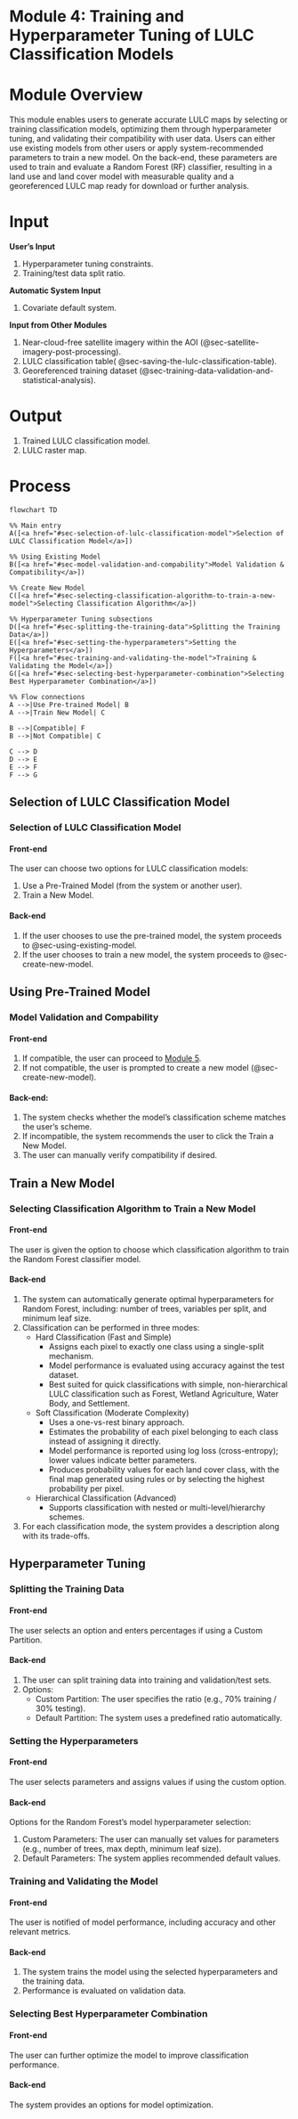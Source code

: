 # Module 4: Training and Hyperparameter Tuning of LULC Classification Models {#sec-module-4}

# Module Overview {.unnumbered}

This module enables users to generate accurate LULC maps by selecting or training classification models, optimizing them through hyperparameter tuning, and validating their compatibility with user data. Users can either use existing models from other users or apply system-recommended parameters to train a new model. On the back-end, these parameters are used to train and evaluate a Random Forest (RF) classifier, resulting in a land use and land cover model with measurable quality and a georeferenced LULC map ready for download or further analysis.

# Input {.unnumbered}

**User's Input**

1.  Hyperparameter tuning constraints.
2.  Training/test data split ratio.

**Automatic System Input**

1.  Covariate default system.

**Input from Other Modules**

1.  Near-cloud-free satellite imagery within the AOI (@sec-satellite-imagery-post-processing).
2.  LULC classification table( @sec-saving-the-lulc-classification-table).
3.  Georeferenced training dataset (@sec-training-data-validation-and-statistical-analysis).

# Output {.unnumbered}

1.  Trained LULC classification model.
2.  LULC raster map.

# Process {.unnumbered}

```mermaid
flowchart TD

%% Main entry
A([<a href="#sec-selection-of-lulc-classification-model">Selection of LULC Classification Model</a>])

%% Using Existing Model
B([<a href="#sec-model-validation-and-compability">Model Validation & Compatibility</a>])

%% Create New Model
C([<a href="#sec-selecting-classification-algorithm-to-train-a-new-model">Selecting Classification Algorithm</a>])

%% Hyperparameter Tuning subsections
D([<a href="#sec-splitting-the-training-data">Splitting the Training Data</a>])
E([<a href="#sec-setting-the-hyperparameters">Setting the Hyperparameters</a>])
F([<a href="#sec-training-and-validating-the-model">Training & Validating the Model</a>])
G([<a href="#sec-selecting-best-hyperparameter-combination">Selecting Best Hyperparameter Combination</a>])

%% Flow connections
A -->|Use Pre-trained Model| B
A -->|Train New Model| C

B -->|Compatible| F
B -->|Not Compatible| C

C --> D
D --> E
E --> F
F --> G
```

## Selection of LULC Classification Model

### Selection of LULC Classification Model {#sec-selection-of-lulc-classification-model}

#### Front-end

The user can choose two options for LULC classification models:

1.  Use a Pre-Trained Model (from the system or another user).
2.  Train a New Model.

#### Back-end

1.  If the user chooses to use the pre-trained model, the system proceeds to @sec-using-existing-model.
2.  If the user chooses to train a new model, the system proceeds to @sec-create-new-model.

## Using Pre-Trained Model

### Model Validation and Compability {#sec-model-validation-and-compability}

#### Front-end

1.  If compatible, the user can proceed to [Module 5](@sec-module-5).
2.  If not compatible, the user is prompted to create a new model (@sec-create-new-model).

#### Back-end:

1.  The system checks whether the model’s classification scheme matches the user’s scheme.
2.  If incompatible, the system recommends the user to click the Train a New Model.
3.  The user can manually verify compatibility if desired.

## Train a New Model {#sec-create-new-model}

### Selecting Classification Algorithm to Train a New Model {#sec-selecting-classification-algorithm-to-train-a-new-model}

#### Front-end

The user is given the option to choose which classification algorithm to train the Random Forest classifier model.

#### Back-end

1.  The system can automatically generate optimal hyperparameters for Random Forest, including: number of trees, variables per split, and minimum leaf size.
2.  Classification can be performed in three modes:
    -   Hard Classification (Fast and Simple)
        -   Assigns each pixel to exactly one class using a single-split mechanism.
        -   Model performance is evaluated using accuracy against the test dataset.
        -   Best suited for quick classifications with simple, non-hierarchical LULC classification such as Forest, Wetland Agriculture, Water Body, and Settlement.
    -   Soft Classification (Moderate Complexity)
        -   Uses a one-vs-rest binary approach.
        -   Estimates the probability of each pixel belonging to each class instead of assigning it directly.
        -   Model performance is reported using log loss (cross-entropy); lower values indicate better parameters.
        -   Produces probability values for each land cover class, with the final map generated using rules or by selecting the highest probability per pixel.
    -   Hierarchical Classification (Advanced)
        -   Supports classification with nested or multi-level/hierarchy schemes.
3.  For each classification mode, the system provides a description along with its trade-offs.

## Hyperparameter Tuning

### Splitting the Training Data {#sec-splitting-the-training-data}

#### Front-end

The user selects an option and enters percentages if using a Custom Partition.

#### Back-end

1.  The user can split training data into training and validation/test sets.
2.  Options:
    -   Custom Partition: The user specifies the ratio (e.g., 70% training / 30% testing).
    -   Default Partition: The system uses a predefined ratio automatically.

### Setting the Hyperparameters

#### Front-end

The user selects parameters and assigns values if using the custom option.

#### Back-end

Options for the Random Forest’s model hyperparameter selection:

1.  Custom Parameters: The user can manually set values for parameters (e.g., number of trees, max depth, minimum leaf size).
2.  Default Parameters: The system applies recommended default values.

### Training and Validating the Model {#sec-training-and-validating-the-model}

#### Front-end

The user is notified of model performance, including accuracy and other relevant metrics.

#### Back-end

1.  The system trains the model using the selected hyperparameters and the training data.
2.  Performance is evaluated on validation data.

### Selecting Best Hyperparameter Combination {#sec-selecting-best-hyperparameter-combination}

#### Front-end

The user can further optimize the model to improve classification performance.

#### Back-end

The system provides an options for model optimization.

#### 
